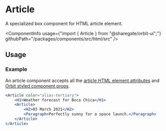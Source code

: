 
<Meta
    title="Html elements/Article"
    id="html-article"
/>

# Article

<Tagline>A specialized <Link href="?path=/docs/box--default-story">box</Link> component for HTML article element.</Tagline>

<ComponentInfo
    usage={"import { Article } from \"@sharegate/orbit-ui\";"}
    githubPath="/packages/components/src/html/src"
/>

## Usage

### Example

An article component accepts all the [article HTML element attributes](https://developer.mozilla.org/en-US/docs/Web/HTML/Element/article) and [Orbit styled component props](?path=/docs/styling--page).

```jsx
<Article color="alias-tertiary">
    <H1>Weather forecast for Boca Chica</H1>
    <Article>
        <H2>03 March 2021</H2>
        <Paragraph>Perfectly sunny for a space launch.</Paragraph>
    </Article>
</Article>
```

